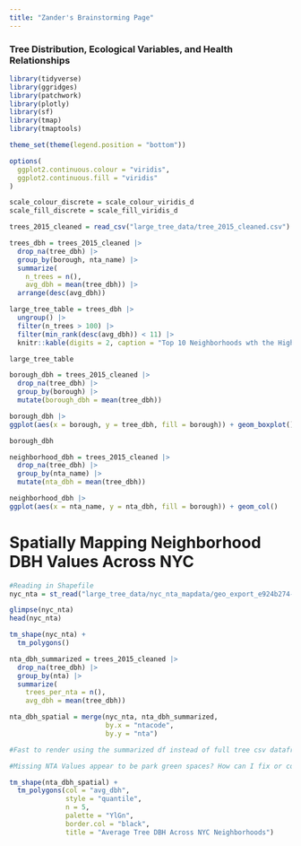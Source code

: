 ```yaml
---
title: "Zander's Brainstorming Page"
---
```


### Tree Distribution, Ecological Variables, and Health Relationships

```r
library(tidyverse)
library(ggridges)
library(patchwork)
library(plotly)
library(sf)
library(tmap)
library(tmaptools)

theme_set(theme(legend.position = "bottom"))

options(
  ggplot2.continuous.colour = "viridis",
  ggplot2.continuous.fill = "viridis"
)

scale_colour_discrete = scale_colour_viridis_d
scale_fill_discrete = scale_fill_viridis_d
```

```r

trees_2015_cleaned = read_csv("large_tree_data/tree_2015_cleaned.csv")

trees_dbh = trees_2015_cleaned |> 
  drop_na(tree_dbh) |> 
  group_by(borough, nta_name) |> 
  summarize(
    n_trees = n(),
    avg_dbh = mean(tree_dbh)) |> 
  arrange(desc(avg_dbh))

large_tree_table = trees_dbh |> 
  ungroup() |> 
  filter(n_trees > 100) |> 
  filter(min_rank(desc(avg_dbh)) < 11) |> 
  knitr::kable(digits = 2, caption = "Top 10 Neighborhoods wth the Highest Average DBH Across Local Street Trees")

large_tree_table

```

```r
borough_dbh = trees_2015_cleaned |> 
  drop_na(tree_dbh) |> 
  group_by(borough) |> 
  mutate(borough_dbh = mean(tree_dbh))

borough_dbh |> 
ggplot(aes(x = borough, y = tree_dbh, fill = borough)) + geom_boxplot()

borough_dbh
```

```r
neighborhood_dbh = trees_2015_cleaned |> 
  drop_na(tree_dbh) |> 
  group_by(nta_name) |> 
  mutate(nta_dbh = mean(tree_dbh))

neighborhood_dbh |> 
ggplot(aes(x = nta_name, y = nta_dbh, fill = borough)) + geom_col()

```

# Spatially Mapping Neighborhood DBH Values Across NYC

```r
#Reading in Shapefile
nyc_nta = st_read("large_tree_data/nyc_nta_mapdata/geo_export_e924b274-8b6e-427d-87c0-92bfde8ce30a.shp")

glimpse(nyc_nta)
head(nyc_nta)

tm_shape(nyc_nta) +
  tm_polygons()

```

```r

nta_dbh_summarized = trees_2015_cleaned |> 
  drop_na(tree_dbh) |> 
  group_by(nta) |> 
  summarize(
    trees_per_nta = n(),
    avg_dbh = mean(tree_dbh))

nta_dbh_spatial = merge(nyc_nta, nta_dbh_summarized, 
                        by.x = "ntacode",
                        by.y = "nta")
```

```r

#Fast to render using the summarized df instead of full tree csv dataframe, but noticing some NTA's are missing from the Street Tree Data Census 188/195 are present

#Missing NTA Values appear to be park green spaces? How can I fix or color them a different shade. Is it fine to have these gaps?

tm_shape(nta_dbh_spatial) +
  tm_polygons(col = "avg_dbh",
              style = "quantile",
              n = 5,
              palette = "YlGn",
              border.col = "black",
              title = "Average Tree DBH Across NYC Neighborhoods")
```




